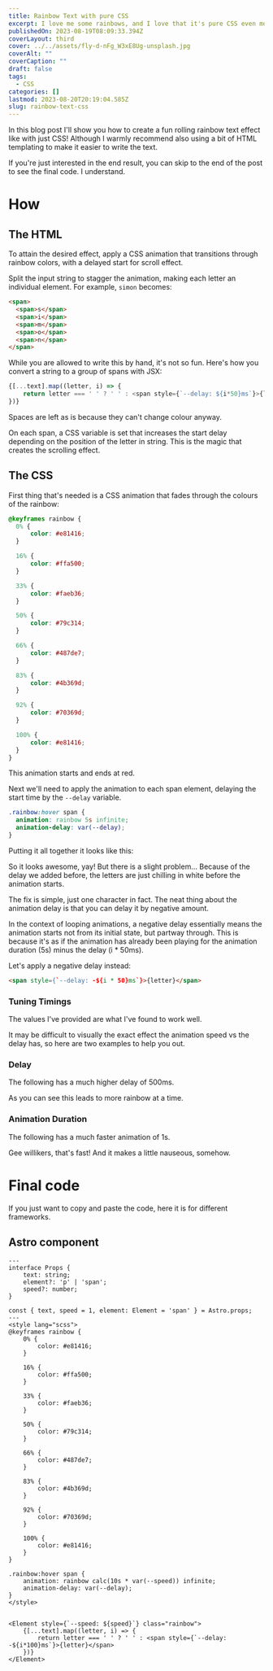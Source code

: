 ```yaml
---
title: Rainbow Text with pure CSS
excerpt: I love me some rainbows, and I love that it's pure CSS even more
publishedOn: 2023-08-19T08:09:33.394Z
coverLayout: third
cover: ../../assets/fly-d-nFg_W3xE8Ug-unsplash.jpg
coverAlt: ""
coverCaption: ""
draft: false
tags:
  - CSS
categories: []
lastmod: 2023-08-20T20:19:04.585Z
slug: rainbow-text-css
---
```


<Disclaimer />

In this blog post I'll show you how to create a fun rolling rainbow text effect like <RainbowText text="this" element="span" active="always" /> with just CSS! Although I warmly recommend also using a bit of HTML templating to make it easier to write the text. 

If you're just interested in the end result, you can skip to the end of the post to see the final code. I understand.

# How
## The HTML

To attain the desired effect, apply a CSS animation that transitions through rainbow colors, with a delayed start for scroll effect.

Split the input string to stagger the animation, making each letter an individual element. For example, `simon` becomes:
```html
<span>
  <span>s</span>
  <span>i</span>
  <span>m</span>
  <span>o</span>
  <span>n</span>
</span>
```

While you are allowed to write this by hand, it's not so fun. Here's how you convert a string to a group of spans with JSX:
```js
{[...text].map((letter, i) => {
    return letter === ' ' ? ' ' : <span style={`--delay: ${i*50}ms`}>{letter}</span>
})}
```

Spaces are left as is because they can't change colour anyway.

On each span, a CSS variable is set that increases the start delay depending on the position of the letter in string. This is the magic that creates the scrolling effect.

## The CSS
First thing that's needed is a CSS animation that fades through the colours of the rainbow:
```css
@keyframes rainbow {
  0% {
      color: #e81416;
  }

  16% {
      color: #ffa500;
  }

  33% {
      color: #faeb36;
  }

  50% {
      color: #79c314;
  }

  66% {
      color: #487de7;
  }

  83% {
      color: #4b369d;
  }

  92% {
      color: #70369d;
  }

  100% {
      color: #e81416;
  }
}
```
This animation starts and ends at red.

Next we'll need to apply the animation to each span element, delaying the start time by the `--delay` variable.
```css
.rainbow:hover span {
  animation: rainbow 5s infinite;
  animation-delay: var(--delay);
}
```

Putting it all together it looks like this:
<RainbowTextFirstAttempt />

So it looks awesome, yay! But there is a slight problem... Because of the delay we added before, the letters are just chilling in white before the animation starts.

The fix is simple, just one character in fact. The neat thing about the animation delay is that you can delay it by negative amount.

In the context of looping animations, a negative delay essentially means the animation starts not from its initial state, but partway through. This is because it's as if the animation has already been playing for the animation duration (5s) minus the delay (i * 50ms).

Let's apply a negative delay instead:
```html
<span style={`--delay: -${i * 50}ms`}>{letter}</span>
```

<RainbowTextWorking />

### Tuning Timings

The values I've provided are what I've found to work well.

It may be difficult to visually the exact effect the animation speed vs the delay has, so here are two examples to help you out.

### Delay

The following has a much higher delay of 500ms.
<RainbowTextBigDelay />

As you can see this leads to more rainbow at a time.

### Animation Duration

The following has a much faster animation of 1s.
<RainbowTextFasterAnimation />

Gee willikers, that's fast! And it makes a little nauseous, somehow.

# Final code

If you just want to copy and paste the code, here it is for different frameworks.

## Astro component
```astro
---
interface Props {
    text: string;
    element?: 'p' | 'span';
    speed?: number;
}

const { text, speed = 1, element: Element = 'span' } = Astro.props;
---
<style lang="scss">
@keyframes rainbow {
    0% {
        color: #e81416;
    }

    16% {
        color: #ffa500;
    }

    33% {
        color: #faeb36;
    }

    50% {
        color: #79c314;
    }

    66% {
        color: #487de7;
    }

    83% {
        color: #4b369d;
    }

    92% {
        color: #70369d;
    }

    100% {
        color: #e81416;
    }
}

.rainbow:hover span {
    animation: rainbow calc(10s * var(--speed)) infinite;
    animation-delay: var(--delay);
}
</style>


<Element style={`--speed: ${speed}`} class="rainbow">
    {[...text].map((letter, i) => {
        return letter === ' ' ? ' ' : <span style={`--delay: -${i*100}ms`}>{letter}</span>
    })}
</Element>
```
